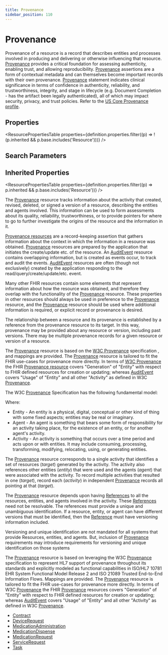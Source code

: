 ```yaml
---
title: Provenance
sidebar_position: 110
---
```


# Provenance

Provenance of a resource is a record that describes entities and processes involved in producing and delivering or otherwise influencing that resource. <a href="/docs/api/fhir/resources/provenance">Provenance</a> provides a critical foundation for assessing authenticity, enabling trust, and allowing reproducibility. <a href="/docs/api/fhir/resources/provenance">Provenance</a> assertions are a form of contextual metadata and can themselves become important records with their own provenance. <a href="/docs/api/fhir/resources/provenance">Provenance</a> statement indicates clinical significance in terms of confidence in authenticity, reliability, and trustworthiness, integrity, and stage in lifecycle (e.g. Document Completion - has the artifact been legally authenticated), all of which may impact security, privacy, and trust policies. Refer to the [US Core Provenance profile](https://hl7.org/fhir/us/core/stu3.1.1/StructureDefinition-us-core-provenance.html).

<Tabs queryString="section">
<TabItem value="schema" label="Schema" default>


## Properties


<ResourcePropertiesTable properties={definition.properties.filter((p) => !(p.inherited && p.base.includes('Resource')))} />

## Search Parameters

<SearchParamsTable searchParams={definition.searchParameters} />

## Inherited Properties

<ResourcePropertiesTable properties={definition.properties.filter((p) => p.inherited && p.base.includes('Resource'))} />

</TabItem>
  <TabItem value="usage" label="Usage">
    <div> <a name="scope"></a>  <p> The <a href="/docs/api/fhir/resources/provenance">Provenance</a> resource tracks information about the activity that created, revised, deleted, or signed a version of a resource, describing the entities and agents involved. This information can be used to form assessments about its quality, reliability, trustworthiness, or to provide pointers for where to go to further investigate the origins of the resource and the information in it.  </p> <p> <a href="/docs/api/fhir/resources/provenance">Provenance resources</a> are a record-keeping assertion that gathers information about the context in which the information in a resource was obtained.  <a href="/docs/api/fhir/resources/provenance">Provenance</a> resources are prepared by the application that initiates the create/update etc. of the resource. An <a href="/docs/api/fhir/resources/auditevent">AuditEvent</a> resource contains overlapping information, but is created as events occur, to track and audit the events.  <a href="/docs/api/fhir/resources/auditevent">AuditEvent</a> resources are often (though not exclusively) created by the application responding to the read/query/create/update/etc. event.  </p> </div>
    </TabItem>
  <TabItem value="relationships" label="Relationships">
    <div> <a name="bnr"></a>  <a name="overlap"></a> <p> Many other FHIR resources contain some elements that represent information about how the resource was obtained, and therefore they overlap with the  functionality of the <a href="/docs/api/fhir/resources/provenance">Provenance</a> resource. These properties in other resources should always be used in preference to the <a href="/docs/api/fhir/resources/provenance">Provenance</a> resource, and the  <a href="/docs/api/fhir/resources/provenance">Provenance</a> resource should be used where additional information is required, or explicit record or provenance is desired.  </p> <p> The relationship between a resource and its provenance is established by a reference from the provenance resource to its target. In this way, provenance may be provided about any resource or version, including past versions. There may be multiple provenance records for a given resource or version of a resource. </p> </div>
    </TabItem>
  <TabItem value="backgroundAndContext" label="Background and Context">
    <div> <a name="bnc"></a>  <p> The <a href="/docs/api/fhir/resources/provenance">Provenance</a> resource is based on the <a href="http://www.w3.org/TR/2013/NOTE-prov-overview-20130430/">W3C <a href="/docs/api/fhir/resources/provenance">Provenance</a> specification </a>,  and mappings are provided. The <a href="/docs/api/fhir/resources/provenance">Provenance</a> resource is tailored to fit the FHIR use-cases for provenance more directly.  In terms of <a href="http://www.w3.org/TR/prov-dm/">W3C <a href="/docs/api/fhir/resources/provenance">Provenance</a> </a> the FHIR <a href="/docs/api/fhir/resources/provenance">Provenance resource</a> covers "Generation" of "Entity" with  respect to FHIR defined resources for creation or updating;  whereas <a href="/docs/api/fhir/resources/auditevent">AuditEvent</a> covers "Usage" of "Entity" and all other "Activity" as defined in W3C <a href="/docs/api/fhir/resources/provenance">Provenance</a>. </p> <p> The W3C <a href="/docs/api/fhir/resources/provenance">Provenance</a> Specification has the following fundamental model: </p> <p>  </p> <p> Where: </p> <ul> <li>Entity - An entity is a physical, digital, conceptual or other kind of thing with some fixed aspects; entities may be real or imaginary.</li> <li>Agent - An agent is something that bears some form of responsibility for an activity taking place, for the existence of an entity, or for another agent's activity.</li> <li>Activity - An activity is something that occurs over a time period and acts upon or with entities. It may include consuming, processing, transforming, modifying, relocating, using, or generating entities.</li> </ul> <p> The <a href="/docs/api/fhir/resources/provenance">Provenance</a> resource corresponds to a single activity that identifies a set of resources (<i>target</i>) generated by the activity. The activity also references other entities (<i>entity</i>) that were used and the agents (<i>agent</i>) that were associated with the activity.  To record multiple activities that resulted in one (<i>target</i>), record each (<i>activity</i>) in independent <a href="/docs/api/fhir/resources/provenance">Provenance</a> records all pointing at that (<i>target</i>). </p> <p> The <a href="/docs/api/fhir/resources/provenance">Provenance</a> resource depends upon having <a href="/docs/api/fhir/datatypes/reference">References</a> to all the resources, entities, and agents involved in the  activity. These <a href="/docs/api/fhir/datatypes/reference">References</a> need not be resolvable. The references must provide a unique and unambiguous identification.  If a resource, entity, or agent can have different versions that must be identified, then the <a href="/docs/api/fhir/datatypes/reference">Reference</a> must have  versioning information included. </p><p> Versioning and unique identification are not mandated for all systems that provide Resources, entities, and agents.  But, inclusion of <a href="/docs/api/fhir/resources/provenance">Provenance</a> requirements may introduce requirements for versioning and unique identification on those systems </p><p> The <a href="/docs/api/fhir/resources/provenance">Provenance</a> resource is based on leveraging the W3C <a href="/docs/api/fhir/resources/provenance">Provenance</a> specification  to represent HL7 support of provenance throughout  its standards and explicitly modeled as functional capabilities in ISO/HL7 10781 EHR System Functional Model Release 2 and  ISO 21089 Trusted End-to-End Information Flows.  Mappings are provided. The <a href="/docs/api/fhir/resources/provenance">Provenance</a> resource is tailored to fit the  FHIR use-cases for provenance more directly. In terms of W3C <a href="/docs/api/fhir/resources/provenance">Provenance</a> the FHIR <a href="/docs/api/fhir/resources/provenance">Provenance</a> resources  covers "Generation" of "Entity" with respect to FHIR defined resources for creation or updating; whereas <a href="/docs/api/fhir/resources/auditevent">AuditEvent</a>  covers "Usage" of "Entity" and all other "Activity" as defined in W3C <a href="/docs/api/fhir/resources/provenance">Provenance</a>.  </p> </div>
    </TabItem>
  <TabItem value="referencedBy" label="Referenced By">
    <ul><li><a href="/docs/api/fhir/resources/contract">Contract</a></li>
<li><a href="/docs/api/fhir/resources/devicerequest">DeviceRequest</a></li>
<li><a href="/docs/api/fhir/resources/medicationadministration">MedicationAdministration</a></li>
<li><a href="/docs/api/fhir/resources/medicationdispense">MedicationDispense</a></li>
<li><a href="/docs/api/fhir/resources/medicationrequest">MedicationRequest</a></li>
<li><a href="/docs/api/fhir/resources/servicerequest">ServiceRequest</a></li>
<li><a href="/docs/api/fhir/resources/task">Task</a></li></ul>
    </TabItem>

</Tabs>
